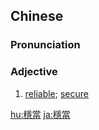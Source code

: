 {{also|稳当}}
==Chinese==
{{zh-forms|s=稳当}}

===Pronunciation===
{{zh-pron
|m=wěndang
|c=wan2 dong3
|h=pfs=vún-tong
|mn=ún-tàng
|cat=a
}}

===Adjective===
{{zh-adj}}

# {{lb|zh|Advanced Mandarin}} [[reliable]]; [[secure]]

[[hu:穩當]]
[[ja:穩當]]